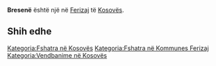{{Fshat në 
 | Emri                = Bresenë
 | EmriAlt                = 
 | NAME_SHORT_FORM=      
 | NAME_GENERIC=      
 | NAME_SORT_NAME_RO=      BRESENE
 | FULL_NAME_RO = Bresenë
 | FULL_NAME_ND_RO=Bresene
 | SORT_NAME_RG=BRESENE
 | FULL_NAME_RG=Bresenë
 | FULL_NAME_ND_RG=Bresene
 | SRP_NAME_SHORT_FORM=      
 | SRP_NAME_GENERIC=      
 | SRP_NAME_SORT_NAME_RO=      
 | SRP_FULL_NAME_RO = 
 | SRP_FULL_NAME_ND_RO=
 | SRP_SORT_NAME_RG=
 | SRP_FULL_NAME_RG=
 | SRP_FULL_NAME_ND_RG=
 | Emri (Rasa dhanore) = 
 | Figura              = 
 | Shteti              = Kosovo
 | Komuna              = Ferizaj
 | Kodi postar         = 
 | Sipërfaqja          = 

 | Popullsia           = 

 | Regj. i popullsisë  = 
 | Dend. e popullsisë  = 
 | Faqja zyrtare       = 
 <!--- Koordinatat ----> 
 | Gjerësia            = 42.410833
 | Gjatësia            = 20.778889
 | Lartësia            = 
}}
'''Bresenë''' është një [[]] në [[Ferizaj]] të [[Kosovës]].

<!-- == Gjeografia == -->
<!-- == Historia == -->
<!-- == Demografia == -->
== Shih edhe ==
{{Komuna Ferizaj}}
{{Kosovo-Administrata-Cung}}

[[Kategoria:Fshatra në Kosovës]]
[[Kategoria:Fshatra në Kommunes Ferizaj]]
[[Kategoria:Vendbanime në Kosovës]]
